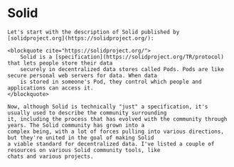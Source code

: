 
<Content>
    <h1 className="title">Solid</h1>

    Let's start with the description of Solid published by [solidproject.org](https://solidproject.org/):

    <blockquote cite="https://solidproject.org/">
        Solid is a [specification](https://solidproject.org/TR/protocol) that lets people store their data
        securely in decentralized data stores called Pods. Pods are like secure personal web servers for data. When data
        is stored in someone's Pod, they control which people and applications can access it.
    </blockquote>

    Now, although Solid is technically "just" a specification, it's usually used to describe the community surrounding
    it, including the process that has evolved with the community through years. The Solid community has grown into a
    complex being, with a lot of forces pulling into various directions, but they're united in the goal of making Solid
    a viable standard for decentralized data. I've listed a couple of resources on various Solid community tools, like
    chats and various projects.
</Content>
